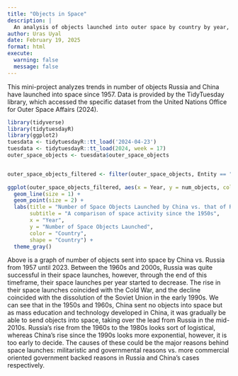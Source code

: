 ```yaml
---
title: "Objects in Space"
description: |
  An analysis of objects launched into outer space by country by year, provided by TidyTuesday
author: Uras Uyal
date: February 19, 2025
format: html
execute: 
  warning: false
  message: false
---
```


This mini-project analyzes trends in number of objects Russia and China have launched into space since 1957. Data is provided by the TidyTuesday library, which accessed the specific dataset from the United Nations Office for Outer Space Affairs (2024).

```r
library(tidyverse)
library(tidytuesdayR)
library(ggplot2)
tuesdata <- tidytuesdayR::tt_load('2024-04-23')
tuesdata <- tidytuesdayR::tt_load(2024, week = 17)
outer_space_objects <- tuesdata$outer_space_objects


outer_space_objects_filtered <- filter(outer_space_objects, Entity == "China" | Entity == "Russia")
                                       
ggplot(outer_space_objects_filtered, aes(x = Year, y = num_objects, color = Entity)) +
  geom_line(size = 1) + 
  geom_point(size = 2) +  
  labs(title = "Number of Space Objects Launched by China vs. that of Russia",
       subtitle = "A comparison of space activity since the 1950s",
       x = "Year", 
       y = "Number of Space Objects Launched",
       color = "Country",
       shape = "Country") +
  theme_gray()
```

Above is a graph of number of objects sent into space by China vs. Russia from 1957 until 2023. Between the 1960s and 2000s, Russia was quite successful in their space launches, however, through the end of this timeframe, their space launches per year started to decrease. The rise in their space launches coincided with the Cold War, and the decline coincided with the dissolution of the Soviet Union in the early 1990s. We can see that in the 1950s and 1960s, China sent no objects into space but as mass education and technology developed in China, it was gradually be able to send objects into space, taking over the lead from Russia in the mid-2010s. Russia's rise from the 1960s to the 1980s looks sort of logistical, whereas China's rise since the 1990s looks more exponential, however, it is too early to decide. The causes of these could be the major reasons behind space launches: militaristic and governmental reasons vs. more commercial oriented government backed reasons in Russia and China's cases respectively.
